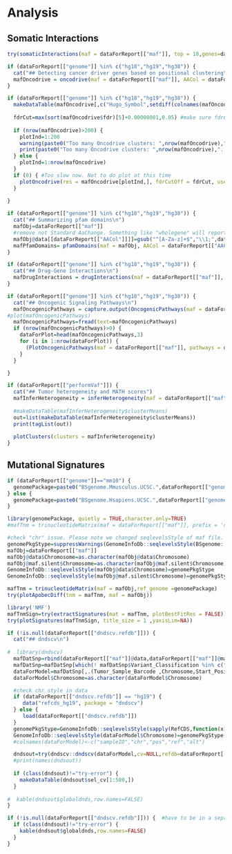 
# Analysis
## Somatic Interactions
```r
try(somaticInteractions(maf = dataForReport[["maf"]], top = 10,genes=dataForReport[["interestedGenes"]], pvalue = c(0.05, 0.1)))
```

<!-- ## Detecting cancer driver genes based on positional clustering -->
```r
if (dataForReport[["genome"]] %in% c("hg18","hg19","hg38")) {
  cat("## Detecting cancer driver genes based on positional clustering\n")
  mafOncodrive = oncodrive(maf = dataForReport[["maf"]], AACol = dataForReport[["AACol"]], minMut = 5, pvalMethod = 'zscore')
}
```

```r
if (dataForReport[["genome"]] %in% c("hg18","hg19","hg38")) {
  makeDataTable(mafOncodrive[,c("Hugo_Symbol",setdiff(colnames(mafOncodrive),colnames(dataForReport[["maf"]]@gene.summary))),with = FALSE])
  
  fdrCut=max(sort(mafOncodrive$fdr)[5]+0.00000001,0.05) #make sure fdrCut can include at least 5 points for plot
  
  if (nrow(mafOncodrive)>200) {
    plotInd=1:200
    warning(paste0("Too many Oncodrive clusters: ",nrow(mafOncodrive),". Only top 200 were plotted. See table above for more details."))
    print(paste0("Too many Oncodrive clusters: ",nrow(mafOncodrive),". Only top 200 were plotted. See table above for more details."))
  } else {
    plotInd=1:nrow(mafOncodrive)
  }
  if (0) { #Too slow now. Not to do plot at this time
    plotOncodrive(res = mafOncodrive[plotInd,], fdrCutOff = fdrCut, useFraction = TRUE)
  }
  
}
```

<!-- ## Summarizing pfam domains -->
```r
if (dataForReport[["genome"]] %in% c("hg18","hg19","hg38")) {
  cat("## Summarizing pfam domains\n")
  mafObj=dataForReport[["maf"]]
  #remove not Standard AaChange. Something like "wholegene" will report error. Add ; behind it to aviod it
  mafObj@data[[dataForReport[["AACol"]]]]=gsub("^[A-Za-z]+$","\\1;",dataForReport[["maf"]]@data[[dataForReport[["AACol"]]]])
  mafPfamDomains= pfamDomains(maf = mafObj, AACol = dataForReport[["AACol"]], top = 10)
}
```


<!-- ## Drug-Gene Interactions -->
```r
if (dataForReport[["genome"]] %in% c("hg18","hg19","hg38")) {
  cat("## Drug-Gene Interactions\n")
  mafDrugInteractions = drugInteractions(maf = dataForReport[["maf"]], fontSize = 0.75)
}
```



<!-- ## Oncogenic Signaling Pathways -->
```r
if (dataForReport[["genome"]] %in% c("hg18","hg19","hg38")) {
  cat("## Oncogenic Signaling Pathways\n")
  mafOncogenicPathways = capture.output(OncogenicPathways(maf = dataForReport[["maf"]]))
#plot(mafOncogenicPathways)
  mafOncogenicPathways=fread(text=mafOncogenicPathways)
  if (nrow(mafOncogenicPathways)>0) {
    dataForPlot=head(mafOncogenicPathways,3)
    for (i in 1:nrow(dataForPlot)) {
      (PlotOncogenicPathways(maf = dataForReport[["maf"]], pathways = dataForPlot$Pathway[i]))
    }
  }

}
```


<!-- ## Tumor heterogeneity and MATH scores -->
<!-- Top 5 most mutated samples were used -->
```r
if (dataForReport[["performVaf"]]) {
  cat("## Tumor heterogeneity and MATH scores")
  mafInferHeterogeneity = inferHeterogeneity(maf = dataForReport[["maf"]], vafCol = dataForReport[["vafCol"]])
  
  #makeDataTable(mafInferHeterogeneity$clusterMeans)
  out=list(makeDataTable(mafInferHeterogeneity$clusterMeans))
  print(tagList(out))
  
  plotClusters(clusters = mafInferHeterogeneity)
}

```

<!-- ```{r} -->
<!-- mafInferHeterogeneity = inferHeterogeneity(maf = dataForReport[["maf"]], vafCol = 'i_TumorVAF_WU') -->
<!-- gvisTable(mafInferHeterogeneity$clusterMeans,options=tableVisOptions) -->
<!-- plotClusters(clusters = mafInferHeterogeneity) -->

<!-- ``` -->

## Mutational Signatures

```r
if (dataForReport[["genome"]]=="mm10") {
  genomePackage=paste0("BSgenome.Mmusculus.UCSC.",dataForReport[["genome"]])
} else {
  genomePackage=paste0("BSgenome.Hsapiens.UCSC.",dataForReport[["genome"]])
}

library(genomePackage, quietly = TRUE,character.only=TRUE)
#mafTnm = trinucleotideMatrix(maf = dataForReport[["maf"]], prefix = 'chr', add = TRUE, ref_genome =dataForReport[["genomePackage"]])

#check "chr" issue. Please note we changed seqlevelsStyle of maf file. May influence other analysis in future. So need to use another variable
genomePkgStype=suppressWarnings(GenomeInfoDb::seqlevelsStyle(BSgenome::getBSgenome(genome =genomePackage)))
mafObj=dataForReport[["maf"]]
mafObj@data$Chromosome=as.character(mafObj@data$Chromosome)
mafObj@maf.silent$Chromosome=as.character(mafObj@maf.silent$Chromosome)
GenomeInfoDb::seqlevelsStyle(mafObj@data$Chromosome)=genomePkgStype
GenomeInfoDb::seqlevelsStyle(mafObj@maf.silent$Chromosome)=genomePkgStype

mafTnm = trinucleotideMatrix(maf = mafObj,ref_genome =genomePackage)
try(plotApobecDiff(tnm = mafTnm, maf = mafObj))

library('NMF')
mafTnmSign=try(extractSignatures(mat = mafTnm, plotBestFitRes = FALSE))
try(plotSignatures(mafTnmSign, title_size = 1 ,yaxisLim=NA))

```


<!-- ## dndscv -->
```r
if (!is.null(dataForReport[["dndscv.refdb"]])) {
  cat("## dndscv\n")
  
#  library(dndscv)
  mafDatSnp=rbind(dataForReport[["maf"]]@data,dataForReport[["maf"]]@maf.silent)
  mafDatSnp=mafDatSnp[which(! mafDatSnp$Variant_Classification %in% c("In_Frame_Del","In_Frame_Ins")),]
  dataForModel=mafDatSnp[,.(Tumor_Sample_Barcode ,Chromosome,Start_Position,Reference_Allele,Tumor_Seq_Allele2)]
  dataForModel$Chromosome=as.character(dataForModel$Chromosome)

  #check chr style in data
  if (dataForReport[["dndscv.refdb"]] == "hg19") {
     data("refcds_hg19", package = "dndscv")
  } else {
     load(dataForReport[["dndscv.refdb"]])
  }
  genomePkgStype=GenomeInfoDb::seqlevelsStyle(sapply(RefCDS,function(x) x$chr))
  GenomeInfoDb::seqlevelsStyle(dataForModel$Chromosome)=genomePkgStype
  #colnames(dataForModel)<-c("sampleID","chr","pos","ref","alt")

  dndsout=try(dndscv::dndscv(dataForModel,cv=NULL,refdb=dataForReport[["dndscv.refdb"]],use_indel_sites=FALSE))
  #print(names(dndsout))
  
  if (class(dndsout)!="try-error") {
    makeDataTable(dndsout$sel_cv[1:500,])
  }
  
#  kable(dndsout$globaldnds,row.names=FALSE)
}

if (!is.null(dataForReport[["dndscv.refdb"]])) {  #have to be in a seprate section to make sure makeDataTable(dndsout$sel_cv[1:500,]) can display
  if (class(dndsout)!="try-error") {
    kable(dndsout$globaldnds,row.names=FALSE)
  }
}
```





